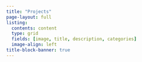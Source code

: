 ```yaml
---
title: "Projects"
page-layout: full
listing:
  contents: content
  type: grid
  fields: [image, title, description, categories]
  image-align: left
title-block-banner: true
---
```

